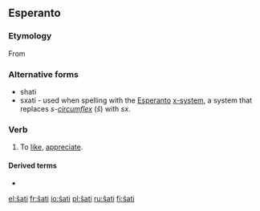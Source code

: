 ==Esperanto==

===Etymology===
From {{etyl|de|eo}} {{term|schätzen|lang=de}}

===Alternative forms===
* shati
* sxati - used when spelling with the [[Esperanto]] [[w:Esperanto_orthography|x-system]], a system that replaces ''s-[[circumflex]]'' (''ŝ'') with ''sx''.

===Verb===
{{eo-verb|ŝat}}

# To [[like]], [[appreciate]].

====Derived terms====
* {{l|eo|ŝategi}}

{{eo BRO|5}}

[[el:ŝati]]
[[fr:ŝati]]
[[io:ŝati]]
[[pl:ŝati]]
[[ru:ŝati]]
[[fi:ŝati]]